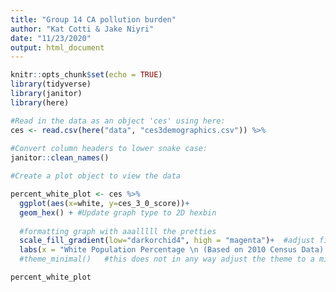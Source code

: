 ```yaml
---
title: "Group 14 CA pollution burden"
author: "Kat Cotti & Jake Niyri"
date: "11/23/2020"
output: html_document
---
```


```r
knitr::opts_chunk$set(echo = TRUE)
library(tidyverse)
library(janitor)
library(here)
```

```r
#Read in the data as an object 'ces' using here:
ces <- read.csv(here("data", "ces3demographics.csv")) %>% 
  
#Convert column headers to lower snake case:
janitor::clean_names()
```

```r
#Create a plot object to view the data

percent_white_plot <- ces %>%
  ggplot(aes(x=white, y=ces_3_0_score))+
  geom_hex() + #Update graph type to 2D hexbin 
  
  #formatting graph with aaalllll the pretties
  scale_fill_gradient(low="darkorchid4", high = "magenta")+  #adjust fill
  labs(x = "White Population Percentage \n (Based on 2010 Census Data) ", y = "CalEnviroScreen Pollution Burden Score \n (CES 3.0 Score)")#+  #label graph with appropriate axis labels
  #theme_minimal()   #this does not in any way adjust the theme to a minimal setting

percent_white_plot
```

